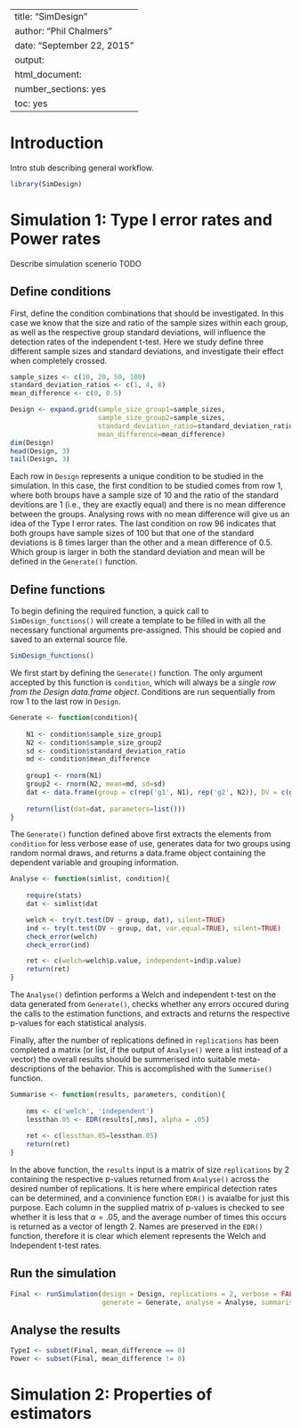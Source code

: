 %\VignetteIndexEntry{simTool}
%\VignetteEngine{knitr::knitr}
---
title: "SimDesign"
author: "Phil Chalmers"
date: "September 22, 2015"
output:
  html_document:
    number_sections: yes
    toc: yes
---

# Introduction


Intro stub describing general workflow.


```r
library(SimDesign)
```

# Simulation 1: Type I error rates and Power rates

Describe simulation scenerio TODO

## Define conditions

First, define the condition combinations that should be investigated. In this case we know that the size and ratio of the sample sizes within each group, as well as the respective group standard deviations, will influence the detection rates of the independent t-test. Here we study define three different sample sizes and standard deviations, and investigate their effect when completely crossed.

```r
sample_sizes <- c(10, 20, 50, 100)
standard_deviation_ratios <- c(1, 4, 8)
mean_difference <- c(0, 0.5)

Design <- expand.grid(sample_size_group1=sample_sizes,
                      sample_size_group2=sample_sizes,
                      standard_deviation_ratio=standard_deviation_ratios,
                      mean_difference=mean_difference)
dim(Design)
head(Design, 3)
tail(Design, 3)
```

Each row in `Design` represents a unique condition to be studied in the simulation. In this case, the first condition to be studied comes from row 1, where both broups have a sample size of 10 and the ratio of the standard devitions are 1 (i.e., they are exactly equal) and there is no mean difference between the groups. Analysing rows with no mean difference will give us an idea of the Type I error rates. The last condition on row 96 indicates that both groups have sample sizes of 100 but that one of the standard deviations is 8 times larger than the other and a mean difference of 0.5. Which group is larger in both the standard deviation and mean will be defined in the `Generate()` function. 

## Define functions

To begin defining the required function, a quick call to `SimDesign_functions()` will create a template to be
filled in with all the necessary functional arguments pre-assigned. This should be copied and saved to an external source file.

```r
SimDesign_functions()
```

We first start by defining the `Generate()` function. The only argument accepted by this function is `condition`, which will always be a *single row from the Design data.frame object*. Conditions are run sequentially from row 1 to the last row in `Design`.

```r
Generate <- function(condition){
 
    N1 <- condition$sample_size_group1
    N2 <- condition$sample_size_group2
    sd <- condition$standard_deviation_ratio
    md <- condition$mean_difference
    
    group1 <- rnorm(N1)
    group2 <- rnorm(N2, mean=md, sd=sd)
    dat <- data.frame(group = c(rep('g1', N1), rep('g2', N2)), DV = c(group1, group2))
    
    return(list(dat=dat, parameters=list()))
}
```

The `Generate()` function defined above first extracts the elements from `condition` for less verbose
ease of use, generates data for two groups using random normal draws, and returns a data.frame object 
containing the dependent variable and grouping information. 

```r
Analyse <- function(simlist, condition){
    
    require(stats)
    dat <- simlist$dat

    welch <- try(t.test(DV ~ group, dat), silent=TRUE)
    ind <- try(t.test(DV ~ group, dat, var.equal=TRUE), silent=TRUE)
    check_error(welch)
    check_error(ind)

    ret <- c(welch=welch$p.value, independent=ind$p.value)
    return(ret)
}
```

The `Analyse()` defintion performs a Welch and independent t-test on the data generated from `Generate()`, checks whether any errors occured during the calls to the estimation functions, and extracts and returns the respective p-values for each statistical analysis.

Finally, after the number of replications defined in `replications` has been completed a matrix (or list, if the output of `Analyse()` were a list instead of a vector) the overall results should be summerised into suitable meta-descriptions of the behavior. This is accomplished with the `Summerise()` function.

```r
Summarise <- function(results, parameters, condition){
    
    nms <- c('welch', 'independent')
    lessthan.05 <- EDR(results[,nms], alpha = .05)
    
    ret <- c(lessthan.05=lessthan.05)
    return(ret)
}
```

In the above function, the `results` input is a matrix of size `replications` by 2 containing the respective 
p-values returned from `Analyse()` across the desired number of replications. It is here where empirical 
detection rates can be determined, and a convinience function `EDR()` is avaialbe for just this purpose. Each column in the supplied matrix of p-values is checked to see whether it is less that $\alpha = .05$, and the
average number of times this occurs is returned as a vector of length 2. Names are preserved in the `EDR()` 
function, therefore it is clear which element represents the Welch and Independent t-test rates.


## Run the simulation

```r
Final <- runSimulation(design = Design, replications = 2, verbose = FALSE,
                       generate = Generate, analyse = Analyse, summarise = Summarise)
```

## Analyse the results

```r
TypeI <- subset(Final, mean_difference == 0)
Power <- subset(Final, mean_difference != 0)
```


# Simulation 2: Properties of estimators

```r

```

